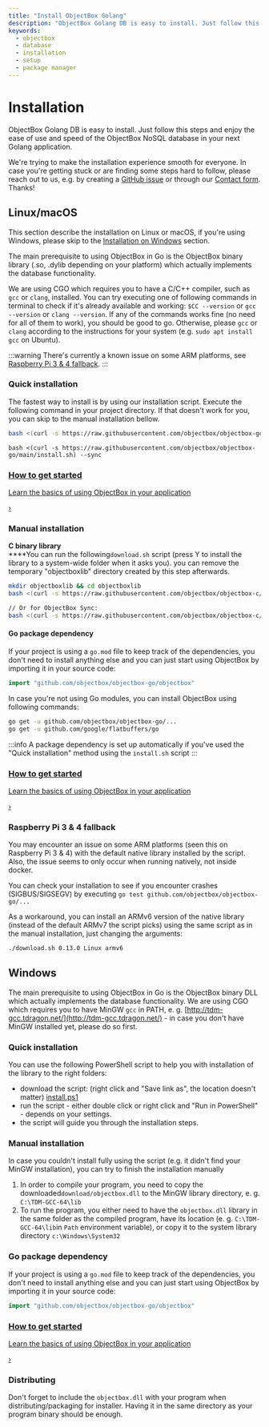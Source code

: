 ```yaml
---
title: "Install ObjectBox Golang"
description: "ObjectBox Golang DB is easy to install. Just follow this steps and enjoy the ease of use and speed of the ObjectBox NoSQL database in your next Golang applic..."
keywords:
  - objectbox
  - database
  - installation
  - setup
  - package manager
---
```








<TechnicalArticleSchema
  headline="Install ObjectBox Golang"
  description="ObjectBox Golang DB is easy to install. Just follow this steps and enjoy the ease of use and speed of the ObjectBox NoSQL database in your next Golang applic..."
  url="https://golang.objectbox.io//install"
  datePublished="2025-07-22"
  dateModified="2025-07-22"
/>

# Installation

ObjectBox Golang DB is easy to install. Just follow this steps and enjoy the ease of use and speed of the ObjectBox NoSQL database in your next Golang application.


We're trying to make the installation experience smooth for everyone. In case you're getting stuck or are finding some steps hard to follow, please reach out to us, e.g. by creating a [GitHub issue](https://github.com/objectbox/objectbox-go/issues) or through our [Contact form](https://objectbox.io/contact/). Thanks!

## Linux/macOS

This section describe the installation on Linux or macOS, if you're using Windows, please skip to the [Installation on Windows](install#windows) section.&#x20;

The main prerequisite to using ObjectBox in Go is the ObjectBox binary library (.so, .dylib depending on your platform) which actually implements the database functionality.&#x20;

We are using CGO which requires you to have a C/C++ compiler, such as `gcc` or `clang`,  installed. You can try executing one of following commands in terminal to check if it's already available and working: `$CC --version` or `gcc --version` or `clang --version`. If any of the commands works fine (no need for all of them to work), you should be good to go. Otherwise, please `gcc` or `clang` according to the  instructions for your system (e.g. `sudo apt install gcc` on Ubuntu).

:::warning
There's currently a known issue on some ARM platforms, see [Raspberry Pi 3 & 4 fallback](install#raspberry-pi-3-4-fallback).
:::

### Quick installation

The fastest way to install is by using our installation script. Execute the following command in your project directory. If that doesn't work for you, you can skip to the manual installation bellow.

<Tabs>
<TabItem value="objectbox" label="ObjectBox">

```bash
bash <(curl -s https://raw.githubusercontent.com/objectbox/objectbox-go/main/install.sh)
```

</TabItem>
<TabItem value="objectboxsync" label="ObjectBox Sync">

```
bash <(curl -s https://raw.githubusercontent.com/objectbox/objectbox-go/main/install.sh) --sync
```

</TabItem>
</Tabs>

<div className="custom-nav-card">
  <a href="/getting-started" className="custom-nav-card-link">
    <div className="custom-nav-card-content">
      <h3 className="custom-nav-card-title">How to get started</h3>
      <p className="custom-nav-card-description">Learn the basics of using ObjectBox in your application</p>
    </div>
    <div className="custom-nav-card-arrow">›</div>
  </a>
</div>

### Manual installation

**C binary library**\
****You can run the following`download.sh` script (press Y to install the library to a system-wide folder when it asks you). you can remove the temporary "objectboxlib" directory created by this step afterwards.

```bash
mkdir objectboxlib && cd objectboxlib
bash <(curl -s https://raw.githubusercontent.com/objectbox/objectbox-c/main/download.sh) 0.13.0

// Or for ObjectBox Sync:
bash <(curl -s https://raw.githubusercontent.com/objectbox/objectbox-c/main/download.sh) --sync 0.13.0
```

#### Go package dependency&#x20;

<Tabs>
<TabItem value="gomodulesbasedproject" label="Go modules based project">

If your project is using a `go.mod` file to keep track of the dependencies, you don't need to install anything else and you can just start using ObjectBox by importing it in your source code:

```go
import "github.com/objectbox/objectbox-go/objectbox"
```

</TabItem>
<TabItem value="legacyprojectswithoutagomodfile" label=" Legacy projects without a go.mod file">

In case you're not using Go modules, you can install ObjectBox using following commands:

```bash
go get -u github.com/objectbox/objectbox-go/...
go get -u github.com/google/flatbuffers/go
```

</TabItem>
</Tabs>

:::info
A package dependency is set up automatically if you've used the "Quick installation" method using the `install.sh` script
:::

<div className="custom-nav-card">
  <a href="/getting-started" className="custom-nav-card-link">
    <div className="custom-nav-card-content">
      <h3 className="custom-nav-card-title">How to get started</h3>
      <p className="custom-nav-card-description">Learn the basics of using ObjectBox in your application</p>
    </div>
    <div className="custom-nav-card-arrow">›</div>
  </a>
</div>

### Raspberry Pi 3 & 4 fallback

You may encounter an issue on some ARM platforms (seen this on Raspberry Pi 3 & 4) with the default native library installed by the script. Also, the issue seems to only occur when running natively, not inside docker.

You can check your installation to see if you encounter crashes (SIGBUS/SIGSEGV) by executing `go test github.com/objectbox/objectbox-go/...`&#x20;

As a workaround, you can install an ARMv6 version of the native library (instead of the default ARMv7 the script picks) using the same script as in the manual installation, just changing the arguments:

```bash
./download.sh 0.13.0 Linux armv6
```

## Windows

The main prerequisite to using ObjectBox in Go is the ObjectBox binary DLL which actually implements the database functionality. We are using CGO which requires you to have MinGW `gcc` in PATH, e. g. [http://tdm-gcc.tdragon.net/](http://tdm-gcc.tdragon.net/) - in case you don't have MinGW installed yet, please do so first.

### **Quick installation**

You can use the following PowerShell script to help you with installation of the library to the right folders:

* download the script: (right click and "Save link as", the location doesn't matter) [install.ps1](https://raw.githubusercontent.com/objectbox/objectbox-go/main/install.ps1)
* run the script - either double click or right click and "Run in PowerShell" - depends on your settings.
* the script will guide you through the installation steps.

### **Manual installation**

In case you couldn't install fully using the script (e.g. it didn't find your MinGW installation), you can try to finish the installation manually

1. In order to compile your program, you need to copy the downloaded`download/objectbox.dll` to the MinGW library directory, e. g. `C:\TDM-GCC-64\lib`
2. To run the program, you either need to have the `objectbox.dll` library in the same folder as the compiled program, have its location (e. g. `C:\TDM-GCC-64\lib`in `Path` environment variable), or copy it to the system library directory `c:\Windows\System32`

### Go package dependency&#x20;

<Tabs>
<TabItem value="gomodulesbasedproject" label="Go modules based project">

If your project is using a `go.mod` file to keep track of the dependencies, you don't need to install anything else and you can just start using ObjectBox by importing it in your source code:

```go
import "github.com/objectbox/objectbox-go/objectbox"
```

</TabItem>
</Tabs>

<div className="custom-nav-card">
  <a href="/getting-started" className="custom-nav-card-link">
    <div className="custom-nav-card-content">
      <h3 className="custom-nav-card-title">How to get started</h3>
      <p className="custom-nav-card-description">Learn the basics of using ObjectBox in your application</p>
    </div>
    <div className="custom-nav-card-arrow">›</div>
  </a>
</div>

### Distributing

Don't forget to include the `objectbox.dll` with your program when distributing/packaging for installer. Having it in the same directory as your program binary should be enough.